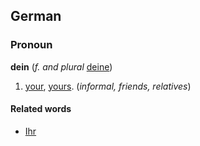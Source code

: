 ==German==
===Pronoun===
'''dein''' (''f. and plural'' [[deine]])
# [[your]], [[yours]]. (''informal, friends, relatives'')

====Related words====
* [[Ihr]]